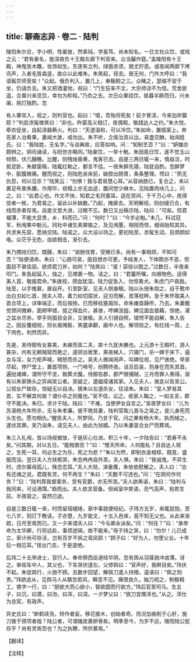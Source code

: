 ```yaml
---
---
---
```

title: 聊斋志异 · 卷二 · 陆判
---

陵阳朱尔旦，字小明，性豪放，然素钝，学虽笃，尚未知名。一日文社众饮，或戏之云：“君有豪名，能深夜负十王殿左廊下判官来。众当醵作筵。”盖陵阳有十王殿，神鬼皆木雕，妆饰如生。东庑有立判，绿面赤须，貌尤狞恶。或夜闻两廊下拷讯声，入者毛皆森竖，故众以此难朱。朱笑起，径去。居无何，门外大呼曰：“我请髯宗师至矣！”众起。俄负判入，置几上，奉觞酹之三。众睹之，瑟缩不安于坐，仍请负去。朱又把酒灌地，祝曰：“门生狂率不文，大宗师谅不为怪。荒舍匪遥，合乘兴来觅饮，幸勿为畛畦。”乃负之去。次日众果招饮，抵暮半醉而归，兴未阑，挑灯独酌。忽

有人搴帘入，视之，则判官也。起曰：“噫，吾殆将死矣！前夕冒渎，今来加斧鑕耶？”判启浓髯微笑曰：“非也。昨蒙高义相订，夜偶暇，敬践达人之约。”朱大悦，牵衣促坐，自起涤器爇火。判曰：“天道温和，可以冷饮。”朱如命，置瓶案上。奔告家人治肴果，妻闻大骇，戒勿出。朱不听，立俟治具以出。易盏交酬，始询姓氏。曰：“我陆姓，无名字。”与谈典故，应答如响。问：“知制艺否？”曰：“妍媸亦颇辨之。阴司诵读，与阳世亦略同。”陆豪饮，一举十觥。朱因竟日饮，遂不觉玉山倾颓，伏几醺睡。比醒，则残烛昏黄，鬼客已去。自是三两日辄一来，情益洽，时抵足卧。朱献窗稿，陆辄红勒之，都言不佳。一夜朱醉先寝，陆犹自酌。忽醉梦中，脏腹微痛。醒而视之，则陆危坐床前，破腔出肠胃，条条整理。愕曰：“夙无仇怨，何以见杀？”陆笑云：“勿惧！我与君易慧心耳。”从容纳肠已，复合之，末以裹足布束朱腰。作用毕，视榻上亦无血迹，腹间觉少麻木。见陆置肉块几上，问之。曰：“此君心也。作文不快，知君之毛窍塞耳。适在冥间，于千万心中，拣得佳者一枚，为君易之，留此以补缺数。”乃起，掩扉去。天明解视，则创缝已合，有线而赤者存焉。自是文思大进，过眼不忘。数日又出稿示陆，陆曰：“可矣。但君福薄，不能大显贵，乡、科而已。”问：“何时？”曰：“今岁必魁。”未几，科试冠军，秋闱果中魁元。同社中诸生素揶揄之，及见闱墨，相视而惊，细询始知其异。共求朱先容，愿纳交陆。陆诺之。众大设以待之。更初陆至，赤髯生动，目炯炯如电。众茫乎无色，齿欲相击，渐引去。

朱乃携陆归饮，既醺，朱曰：“湔肠伐胃，受赐已多。尚有一事相烦，不知可否？”陆便请命。朱曰：“心肠可易，面目想亦可更。予结发人，下体颇亦不恶，但面目不甚佳丽。欲烦君刀斧，如何？”陆笑曰：“诺！容徐以图之。”过数日，半夜来叩门。朱急起延入，烛之，见襟裹一物。诘之，曰：“君曩所嘱，向艰物色。适得美人首，敬报君命。”朱拨视，颈血犹湿。陆力促急入，勿惊禽犬。朱虑门户夜扃。陆至，以手推扉，扉自开。引至卧室，见夫人侧身眠。陆以头授朱抱之，自于靴中出白刃如匕首，按夫人项，着力如切腐状，迎刃而解，首落枕畔。急于朱怀取美人首合项上，详审端正，而后按捺。已而移枕塞肩际，命朱瘗首静所，乃去。朱妻醒觉颈间微麻，面颊甲错，搓之得血片。甚骇，呼婢汲盥。婢见面血狼藉，惊绝，濯之盆水尽赤。举手则面目全非，又骇极。夫人引镜自照，错愕不能自解，朱入告之。因反覆细视，则长眉掩鬓，笑靥承颧，画中人也。解领验之，有红线一周，上下肉色，判然而异。

先是，吴侍御有女甚美，未嫁而丧二夫，故十九犹未醮也。上元游十王殿时，游人甚杂，内有无赖贼窥而艳之，遂阴访居里，乘夜梯入，穴寝门，杀一婢于床下，逼女与淫，女力拒声喊，贼怒而杀之。吴夫人微闻闹声，叫婢往视，见尸骇绝。举家尽起，停尸堂上，置首项侧，一门啼号，纷腾终夜。诘旦启衾，则身在而失其首。遍挞诸婢，谓所守不坚，致葬犬腹。侍御告郡，郡严限捕贼，三月而罪人弗得。渐有以朱家换头之异闻吴公者。吴疑之，遣媪探诸其家。入见夫人，骇走以告吴公。公视女尸故存，惊疑无以自决。猜朱以左道杀女，往诘朱。朱曰：“室人梦易其首，实不解其何故？谓仆杀之则冤也。”吴不信，讼之。收家人鞠之，一如主言，郡守不能决。朱归，求计于陆。陆曰：“不难，当使伊女自言之。”吴夜梦女曰：“儿为苏溪杨大年所杀，无与朱孝廉。彼不艳其妻，陆判官取儿首与之易之，是儿身死而头生也。愿勿相仇。”醒告夫人，所梦同。乃言于官。问之果有杨大年。执而械之，遂伏其罪。吴乃诣朱，请见夫人，由此为翁婿。乃以朱妻首合女尸而葬焉。

朱三入礼闱，皆以场规被放，于是灰心仕进。积三十年，一夕陆告曰：“君寿不永矣。”问其期，对以五日。“能相救否？”曰：“惟天所命，人何能私？且自达人观之，生死一耳，何必生之为乐，死之为悲？”朱以为然，即制衣衾棺椁。既竟，盛服而没。翌日夫人方扶柩哭，朱忽冉冉自外至。夫人惧。朱曰：“我诚鬼，不异生时。虑尔寡母孤儿，殊恋恋耳。”夫人大恸，涕垂膺，朱依依慰解之。夫人曰：“古有还魂之说，君既有灵，何不再生？”朱曰：“天数不可违也。”问：“在阴司作何务？”曰：“陆判荐我督案务，受有官爵，亦无所苦。”夫人欲再语，朱曰：“陆判与我同来，可设酒馔。”趋而出。夫人依言营备。但闻室中笑语，亮气高声，宛若生前。半夜窥之，窅然已逝。

自是三数日辄一来，时而留宿缱绻，家中事就便经纪。子玮方五岁，来辄捉抱，至七八岁，则灯下教读。子亦慧，九岁能文，十五入邑庠，竟不知无父也。从此来渐疏，日月至焉而已。又一夕来谓夫人曰：“今与卿永诀矣。”问：“何往？”曰：“承帝命为太华卿，行将远赴，事烦途隔，故不能来。”母子持之哭，曰：“勿尔！儿已成立，家计尚可存活，岂有百岁不拆之鸾凤耶！”顾子曰：“好为人，勿堕父业。十年后一相见耳。”径出门去，于是遂绝。

后玮二十五举进士，官行人。奉命祭西岳道经华阴，忽有舆从羽葆驰冲卤薄。讶之。审视车中人，其父也，下车哭伏道左。父停舆曰：“官声好，我瞑目矣。”玮伏不起。朱促舆行，火驰不顾。去数步回望，解佩刀遣人持赠。遥语曰：“佩之则贵。”玮欲追从，见舆马人从飘忽若风，瞬息不见。痛恨良久。抽刀视之，制极精工，镌字一行，曰：“胆欲大而心欲小，智欲圆而行欲方。”玮后官至司马。生五子，曰沉，曰潜，曰沕，曰浑，曰深。一夕梦父曰：“佩刀宜赠浑也。”从之。浑仕为总宪，有政声。

异史氏曰：“断鹤续凫，矫作者妄。移花接木，创始者奇。而况加凿削于心肝，施刀锥于颈项者哉？陆公者，可谓媸皮裹妍骨矣。明季至今，为岁不远，陵阳陆公犹存乎？尚有灵焉否也？为之执鞭，所忻慕焉。” <br>

【翻译】

【注释】

